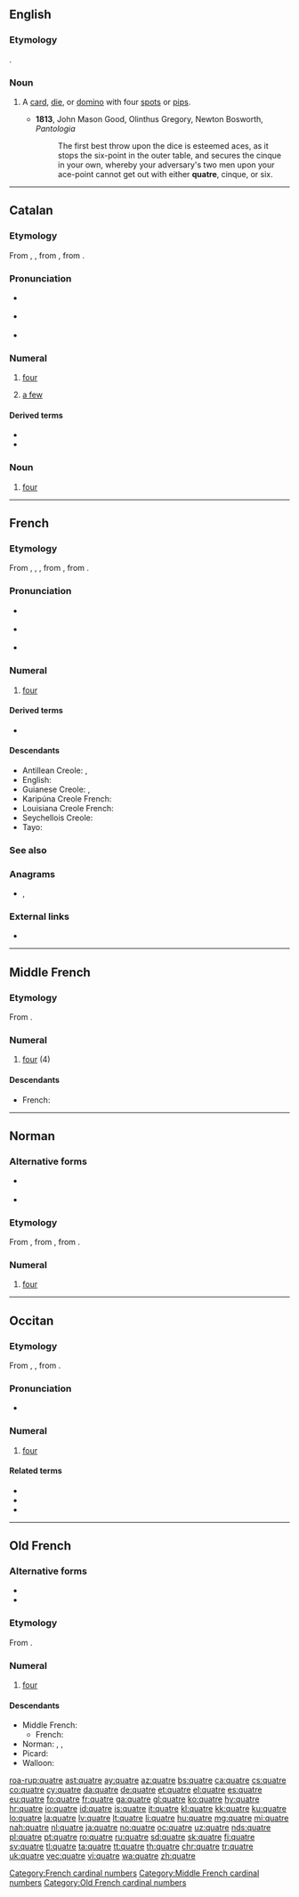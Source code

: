 ==English==

===Etymology===
{{bor|en|fr|quatre}}.

===Noun===
{{en-noun}}

# {{label|en|archaic}} A [[card]], [[die]], or [[domino]] with four [[spot]]s or [[pip]]s.
#* '''1813''', John Mason Good, Olinthus Gregory, Newton Bosworth, ''Pantologia''
#*: The first best throw upon the dice is esteemed aces, as it stops the six-point in the outer table, and secures the cinque in your own, whereby your adversary's two men upon your ace-point cannot get out with either '''quatre''', cinque, or six.

----

==Catalan==

===Etymology===
From {{inh|ca|pro|quatre}}, {{m|pro|catre}}, from {{inh|ca|la|quattuor||four}}, from {{inh|ca|ine-pro|*kʷetwóres}}.

===Pronunciation===
* {{a|Standard}} {{IPA|/ˈkwatɾə/|lang=ca}}
* {{a|Valencian}} {{IPA|/ˈkwatɾe/|lang=ca}}
* {{rhymes|atɾe|lang=ca}}

===Numeral===
{{cardinalbox|ca|3|4|5|tres|cinc|ord=quart|mult=quàdruple|wplink=Quatre}}
{{ca-num}}

# {{label|ca|cardinal}} [[four]]
# [[a few]]

====Derived terms====
* {{l|ca|quatre gats||only a few people}}
* {{l|ca|dir quatre coses||to tell off}}

===Noun===
{{ca-noun|m}}

# [[four]]

----

==French==

===Etymology===
From {{inh|fr|fro|quatre}}, {{m|fro|qatre}}, {{m|fro|catre}}, from {{inh|fr|la|quattuor}}, from {{inh|fr|ine-pro|*kʷetwóres}}.

===Pronunciation===
* {{qualifier|alone or preceding a vowel}} {{IPA|/katʁ/|lang=fr}}
* {{qualifier|preceding a consonant}} {{IPA|/katʁə/|/kat/|lang=fr}}
* {{audio|Fr-quatre.ogg|Audio (France)|lang=fr}}

===Numeral===
{{cardinalbox|fr|3|4|5|trois|cinq|ord=quatrième|wplink=Quatre}}
{{head|fr|numeral}}

# [[four]]

====Derived terms====
* {{l|fr|quatrième}}

====Descendants====
* Antillean Creole: {{l|gcf|katr}}, {{l|gcf|kat}}
* English: {{l|en|quatre}} {{qualifier|borrowing}}
* Guianese Creole: {{l|gcr|katr}}, {{l|gcr|kat}}
* Karipúna Creole French: {{l|kmv|kat}}
* Louisiana Creole French: {{l|lou|kat}}
* Seychellois Creole: {{l|crs|kat}}
* Tayo: {{l|cks|katr}}

===See also===
{{table:playing cards/fr}}

===Anagrams===
* {{l|fr|traque}}, {{l|fr|traqué}}

===External links===
* {{R:TLFi}}

[[Category:French cardinal numbers]]

----

==Middle French==

===Etymology===
From {{inh|frm|fro|quatre}}.

===Numeral===
{{head|frm|numeral|invariable}}

# [[four]] (4)

====Descendants====
* French: {{l|fr|quatre}}

[[Category:Middle French cardinal numbers]]

----

==Norman==
{{cardinalbox|nrf|3|4|5|treis|chinq}}

===Alternative forms===
* {{l|nrf|quat'}} {{qualifier|Jersey}}
* {{l|nrf|quate}} {{qualifier|continental Norman}}

===Etymology===
From {{inh|nrf|fro|quatre}}, from {{inh|nrf|la|quattuor}}, from {{inh|nrf|ine-pro|*kʷetwóres}}.

===Numeral===
{{head|nrf|numeral}}

# {{lb|nrf|Guernsey|cardinal}} [[four]]

----

==Occitan==

===Etymology===
From {{inh|oc|pro|quatre}}, {{m|oc|catre}}, from {{inh|oc|la|quattuor}}.

===Pronunciation===
* {{IPA|/ˈkatre/|lang=oc}}

===Numeral===
{{head|oc|numeral}}

# [[four]]

====Related terms====
* {{l|oc|quaranta}}
* {{l|oc|quart}}
* {{l|oc|quatren}}

----

==Old French==

===Alternative forms===
* {{l|fro|catre}}
* {{l|fro|qatre}}

===Etymology===
From {{inh|fro|la|quattuor}}.

===Numeral===
{{head|fro|numeral}}

# [[four]]

====Descendants====
* Middle French: {{l|frm|quatre}}
** French: {{desctree|fr|quatre}}
* Norman: {{l|nrf|quate}} {{qualifier|continental}}, {{l|nrf|quatre}} {{qualifier|Guernsey}}, {{l|nrf|quat'}} {{qualifier|Jersey}}
* Picard: {{l|pcd|quate}}
* Walloon: {{l|wa|cwate}}

[[Category:Old French cardinal numbers]]

[[roa-rup:quatre]]
[[ast:quatre]]
[[ay:quatre]]
[[az:quatre]]
[[bs:quatre]]
[[ca:quatre]]
[[cs:quatre]]
[[co:quatre]]
[[cy:quatre]]
[[da:quatre]]
[[de:quatre]]
[[et:quatre]]
[[el:quatre]]
[[es:quatre]]
[[eu:quatre]]
[[fo:quatre]]
[[fr:quatre]]
[[ga:quatre]]
[[gl:quatre]]
[[ko:quatre]]
[[hy:quatre]]
[[hr:quatre]]
[[io:quatre]]
[[id:quatre]]
[[is:quatre]]
[[it:quatre]]
[[kl:quatre]]
[[kk:quatre]]
[[ku:quatre]]
[[lo:quatre]]
[[la:quatre]]
[[lv:quatre]]
[[lt:quatre]]
[[li:quatre]]
[[hu:quatre]]
[[mg:quatre]]
[[mi:quatre]]
[[nah:quatre]]
[[nl:quatre]]
[[ja:quatre]]
[[no:quatre]]
[[oc:quatre]]
[[uz:quatre]]
[[nds:quatre]]
[[pl:quatre]]
[[pt:quatre]]
[[ro:quatre]]
[[ru:quatre]]
[[sd:quatre]]
[[sk:quatre]]
[[fi:quatre]]
[[sv:quatre]]
[[tl:quatre]]
[[ta:quatre]]
[[tt:quatre]]
[[th:quatre]]
[[chr:quatre]]
[[tr:quatre]]
[[uk:quatre]]
[[vec:quatre]]
[[vi:quatre]]
[[wa:quatre]]
[[zh:quatre]]